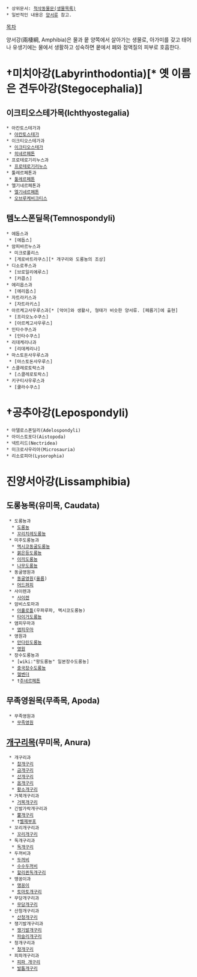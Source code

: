  * 상위문서: [[척삭동물문(생물목록)]]
 * 일반적인 내용은 [[양서류]] 참고.

[[목차]]

양서강(兩棲綱, Amphibia)은 물과 뭍 양쪽에서 살아가는 생물로, 아가미를 갖고 태어나 유생기에는 물에서 생활하고 성숙하면 뭍에서 폐와 점액질의 피부로 호흡한다.

= †미치아강(Labyrinthodontia)[* 옛 이름은 견두아강(Stegocephalia)] =
== 이크티오스테가목(Ichthyostegalia) ==
 * 아칸토스테가과
  * [[아칸토스테가]]
 * 이크티오스테가과
  * [[이크티오스테가]]
  * [[히네르페톤]]
 * 프로테로기리누스과
  * [[프로테로기리누스]]
 * 툴레르페톤과
  * [[툴레르페톤]]
 * 엘기네르페톤과
  * [[엘기네르페톤]]
  * [[오브루케비크티스]]
== 템노스폰딜목(Temnospondyli) ==
 * 에돕스과
  * [에돕스]
 * 암피바르누스과
  * 미크로폴리스
  * [게로바트라쿠스][* 개구리와 도롱뇽의 조상]
 * 디소로푸스과
  * [브로일리에루스]
  * [카콥스]
 * 에리옵스과
  * [에리옵스]
 * 자트라키스과
  * [자트라키스]
 * 아르케고사우루스과[* [악어]와 생활사, 형태가 비슷한 양서류. [페름기]에 출현]
  * [프리오노수쿠스]
  * [아르케고사우루스]
 * 인타수쿠스과
  * [인타수쿠스]
 * 리데케리나과
  * [리데케리나]
 * 마스토돈사우루스과
  * [마스토돈사우루스]
 * 스클레로토락스과
  * [스클레로토락스]
 * 키구티사우루스과
  * [쿨라수쿠스]

= †공추아강(Lepospondyli) =
 * 아델로스폰딜리(Adelospondyli)
 * 아이스토포다(Aistopoda)
 * 넥트리드(Nectridea)
 * 미크로사우리아(Microsauria)
 * 리소로피아(Lysorophia)

= 진양서아강(Lissamphibia) =
== 도롱뇽목(유미목, Caudata) ==
  * 도롱뇽과
   * [[도롱뇽]]
   * [[꼬리치레도롱뇽]]
  * 미주도롱뇽과
   * [[멕시코동굴도롱뇽]]
   * [[붉은등도롱뇽]]
   * [[이끼도롱뇽]]
   * [[나무도롱뇽]]
  * 동굴영원과
   * [[동굴영원]]([[올름]])
   * [[머드퍼피]]
  * 사이렌과
   * [[사이렌]]
  * 암비스토마과
   * [[아홀로틀]](우파루파, 멕시코도롱뇽)
   * [[타이거도롱뇽]]
  * 앰피우마과
   * [[앰피우마]]
  * 영원과
   * [[만다린도롱뇽]]
   * [[영원]]
  * 장수도롱뇽과
   * [wiki:"왕도롱뇽" 일본장수도롱뇽]
   * [[중국장수도롱뇽]]
   * [[헬벤더]]
   * †[[추네르페톤]]
== 무족영원목(무족목, Apoda) ==
  * 무족영원과
   * [[무족영원]]
== [[개구리]]목(무미목, Anura) ==
  * 개구리과
   * [[참개구리]]
   * [[금개구리]]
   * [[산개구리]]
   * [[옴개구리]]
   * [[황소개구리]]
  * 거북개구리과
   * [[거북개구리]]
  * 긴발가락개구리과
   * [[뿔개구리]]
   * †[[벨제부포]]
  * 꼬리개구리과
   * [[꼬리개구리]]
  * 독개구리과
   * [[독개구리]]
  * 두꺼비과
   * [[두꺼비]]
   * [[수수두꺼비]]
   * [[할리퀸독개구리]]
  * 맹꽁이과
   * [[맹꽁이]]
   * [[토마토개구리]]
  * 무당개구리과
   * [[무당개구리]]
  * 산청개구리과
   * [[산청개구리]]
  * 쟁기발개구리과
   * [[쟁기발개구리]]
   * [[파슬리개구리]]
  * 청개구리과
   * [[청개구리]]
  * 피파개구리과
   * [[피파 개구리]]
   * [[발톱개구리]]
